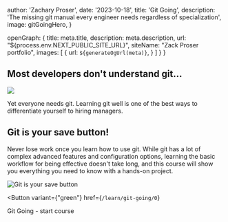 
  author: 'Zachary Proser',
  date: '2023-10-18',
  title: 'Git Going', 
  description: 'The missing git manual every engineer needs regardless of specialization',
  image: gitGoingHero, 
}

  openGraph: {
    title: meta.title,
    description: meta.description,
    url: "${process.env.NEXT_PUBLIC_SITE_URL}", 
    siteName: "Zack Proser portfolio",
    images: [
      {
        url: `${generateOgUrl(meta)}`,
      }
    ]
  }
}


## Most developers don't understand git... 

<Image width={1200} height={600} src={gitGoingHero.src} />

Yet everyone needs git. Learning git well is one of the best ways to differentiate yourself to hiring managers.

## Git is your save button!

Never lose work once you learn how to use git. While git has a lot of complex advanced features and configuration options, learning the basic workflow for being effective 
doesn't take long, and this course will show you everything you need to know with a hands-on project.  

<Image width={1200} height={600} src={gitIsYourSaveButton.src} alt="Git is your save button"/>

<Button 
  variant={"green"}
  href={`/learn/git-going/0`}
>
Git Going - start course
</Button>

